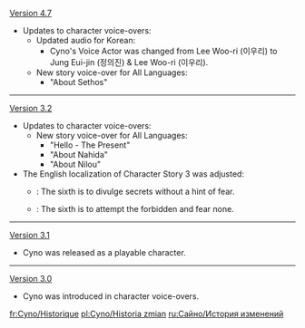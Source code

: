 {{Change History/Header}}
[[Version 4.7]]
* Updates to character voice-overs:
** Updated audio for Korean:
*** Cyno's Voice Actor was changed from Lee Woo-ri (이우리) to Jung Eui-jin (정의진) & Lee Woo-ri (이우리).
** New story voice-over for All Languages:
*** "About Sethos"
----
[[Version 3.2]]
* Updates to character voice-overs:
** New story voice-over for All Languages:
*** "Hello - The Present"
*** "About Nahida"
*** "About Nilou"
* The English localization of Character Story 3 was adjusted:
** {{Color|Old}}: The sixth is to divulge secrets without a hint of fear.
** {{Color|New}}: The sixth is to attempt the forbidden and fear none.
----
[[Version 3.1]]
* Cyno was released as a playable character.
----
[[Version 3.0]]
* Cyno was introduced in character voice-overs.
<noinclude>


[[fr:Cyno/Historique]]
[[pl:Cyno/Historia zmian]]
[[ru:Сайно/История изменений]]
</noinclude>